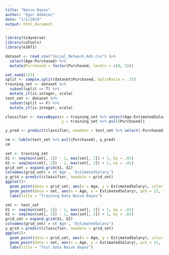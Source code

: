 ```yaml
---
title: "Naive Bayes"
author: "Igor Adamiec"
date: "1/2/2019"
output: html_document
---
```


```r
library(tidyverse)
library(caTools)
library(e1071)
```

```r
dataset <- read_csv("Social_Network_Ads.csv") %>% 
  select(Age:Purchased) %>% 
  mutate(Purchased = factor(Purchased, levels = c(0, 1)))
```

```r
set.seed(123)
split <- sample.split(dataset$Purchased, SplitRatio = .75)
training_set <- dataset %>% 
  subset(split == T) %>% 
  mutate_if(is.integer, scale)
test_set <- dataset %>% 
  subset(split == F) %>% 
  mutate_if(is.integer, scale)
```

```r
classifier <- naiveBayes(x = training_set %>% select(Age:EstimatedSalary),
                         y = training_set %>% pull(Purchased))
```

```r
y_pred <- predict(classifier, newdata = test_set %>% select(-Purchased))
```

```r
cm <- table(test_set %>% pull(Purchased), y_pred)
cm
```

```r
set <- training_set
X1 <- seq(min(set[, 1]) - 1, max(set[, 1]) + 1, by = .01)
X2 <- seq(min(set[, 2]) - 1, max(set[, 2]) + 1, by = .01)
grid_set = expand.grid(X1, X2)
colnames(grid_set) = c('Age', 'EstimatedSalary')
y_grid = predict(classifier, newdata = grid_set)
ggplot()+
  geom_point(data = grid_set, aes(x = Age, y = EstimatedSalary), color = ifelse(y_grid == 1, 'springgreen3', 'tomato'))+
  geom_point(data = set, aes(x = Age, y = EstimatedSalary), pch = 21, fill = ifelse(set$Purchased == 1,  'green4', 'red3'), color = "black")+
  labs(title = "Training Data Naive Bayes")
```

```r
set <- test_set
X1 <- seq(min(set[, 1]) - 1, max(set[, 1]) + 1, by = .01)
X2 <- seq(min(set[, 2]) - 1, max(set[, 2]) + 1, by = .01)
grid_set = expand.grid(X1, X2)
colnames(grid_set) = c('Age', 'EstimatedSalary')
y_grid = predict(classifier, newdata = grid_set)
ggplot()+
  geom_point(data = grid_set, aes(x = Age, y = EstimatedSalary), color = ifelse(y_grid == 1, 'springgreen3', 'tomato'))+
  geom_point(data = set, aes(x = Age, y = EstimatedSalary), pch = 21, fill = ifelse(set$Purchased == 1,  'green4', 'red3'), color = "black")+
  labs(title = "Test Data Naive Bayes")
```